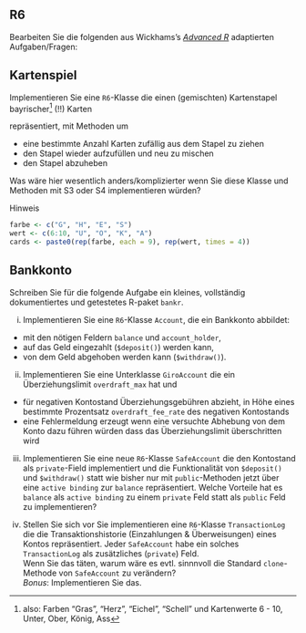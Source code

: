 ## R6

Bearbeiten Sie die folgenden aus Wickhams's [*Advanced R*](https://adv-r.hadley.nz/r6.html) adaptierten 
Aufgaben/Fragen:


## Kartenspiel

Implementieren Sie eine `R6`-Klasse die einen (gemischten) Kartenstapel bayrischer^[also: Farben "Gras", "Herz", "Eichel", "Schell" und Kartenwerte 6 - 10, Unter, Ober, König, Ass] (!!) Karten 

repräsentiert, mit Methoden um

- eine bestimmte Anzahl Karten zufällig aus dem Stapel zu ziehen
- den Stapel wieder aufzufüllen und neu zu mischen
- den Stapel abzuheben

Was wäre hier wesentlich anders/komplizierter wenn Sie diese Klasse und Methoden 
mit S3 oder S4 implementieren würden?

Hinweis
```r
farbe <- c("G", "H", "E", "S")
wert <- c(6:10, "U", "O", "K", "A")
cards <- paste0(rep(farbe, each = 9), rep(wert, times = 4))
```

## Bankkonto 

Schreiben Sie für die folgende Aufgabe ein kleines, vollständig dokumentiertes und getestetes R-paket `bankr`.

i) Implementieren Sie eine `R6`-Klasse `Account`, die ein Bankkonto abbildet: 
 - mit den nötigen Feldern `balance` und `account_holder`, 
 - auf das Geld eingezahlt (`$deposit()`) werden kann,
 - von dem Geld abgehoben werden kann (`$withdraw()`). 

ii) Implementieren Sie eine Unterklasse `GiroAccount` die ein Überziehungslimit `overdraft_max` hat und
  - für negativen Kontostand Überziehungsgebühren abzieht, in Höhe eines bestimmte Prozentsatz `overdraft_fee_rate` des negativen Kontostands
  - eine Fehlermeldung erzeugt wenn eine versuchte Abhebung von dem Konto dazu führen würden dass das Überziehungslimit überschritten wird

iii) Implementieren Sie eine neue `R6`-Klasse `SafeAccount` die den Kontostand als `private`-Field implementiert und die Funktionalität von `$deposit()` und `$withdraw()` statt wie bisher nur mit `public`-Methoden jetzt über eine `active binding` zur `balance` repräsentiert. Welche Vorteile hat es `balance` als `active binding` zu einem `private` Feld statt als `public` Feld zu implementieren?

iv) Stellen Sie sich vor Sie implementieren eine `R6`-Klasse `TransactionLog` die die Transaktionshistorie (Einzahlungen & Überweisungen) eines Kontos repräsentiert. 
Jeder `SafeAccount` habe ein solches 
`TransactionLog` als zusätzliches (`private`) Feld.  
Wenn Sie das täten, warum wäre es evtl. sinnnvoll die Standard `clone`-Methode von `SafeAccount` zu verändern?  
*Bonus*: Implementieren Sie das.

